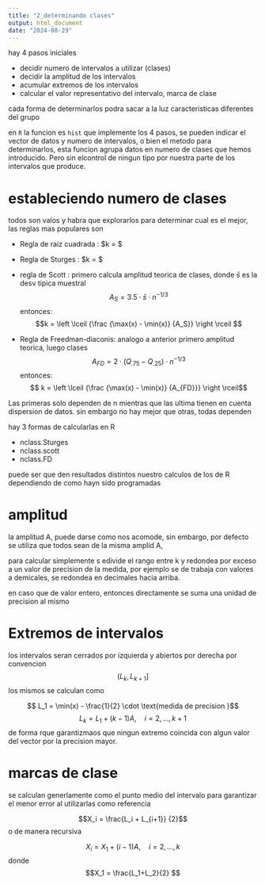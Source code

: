 ```yaml
---
title: "2_determinando clases"
output: html_document
date: "2024-08-29"
---
```


hay 4 pasos iniciales

-   decidir numero de intervalos a utilizar (clases)
-   decidir la amplitud de los intervalos
-   acumular extremos de los intervalos
-   calcular el valor representativo del intervalo, marca de clase

cada forma de determinarlos podra sacar a la luz caracteristicas diferentes del grupo

en `R` la funcion es `hist` que implemente los 4 pasos, se pueden indicar el vector de datos y numero de intervalos, o bien el metodo para determinarlos, esta funcion agrupa datos en numero de clases que hemos introducido. Pero sin elcontrol de ningun tipo por nuestra parte de los intervalos que produce.

# estableciendo numero de clases

todos son valos y habra que explorarlos para determinar cual es el mejor, las reglas mas populares son

-   Regla de raiz cuadrada : $k = \left \lceil {\sqrt{n} } \right \rceil $

-   Regla de Sturges : $k = \left \lceil {1 + \log_2(n)} \right \rceil $

-   regla de Scott : primero calcula amplitud teorica de clases, donde $\bar{s}$ es la desv tipica muestral $$A_S = 3.5  \cdot \bar{s} \cdot n^{-1/3}$$ entonces: $$k = \left \lceil {\frac {\max(x) - \min(x)}  {A_S}}  \right \rceil $$ 

-   Regla de Freedman-diaconis: analogo a anterior primero amplitud teorica, luego clases $$A_{FD} = 2  \cdot (Q_{.75} - Q_{.25}) \cdot n^{-1/3} $$ entonces: $$ k = \left \lceil {\frac {\max(x) - \min(x)}  {A_{FD}}}  \right \rceil$$


Las primeras solo dependen de n mientras que las ultima tienen en cuenta dispersion de datos. sin embargo no hay mejor que otras, todas dependen

hay 3 formas de calcularlas en R

- nclass.Sturges
- nclass.scott
- nclass.FD

puede ser que den resultados distintos nuestro calculos de los de R dependiendo de como hayn sido programadas

# amplitud

la amplitud A, puede darse como nos acomode, sin embargo, por defecto se utiliza que todos sean de la misma amplid A,

para calcular simplemente s edivide el rango entre k y redondea por exceso a un valor de precision de la medida, por ejemplo se de trabaja con valores a demicales, se redondea en decimales hacia arriba.

en caso que de valor entero, entonces directamente se suma una unidad de precision al mismo

# Extremos de intervalos

los intervalos seran cerrados por izquierda y abiertos por derecha por convencion
$$(L_k,L_{k+1}]$$
los mismos se calculan como

$$ L_1 = \min(x) - \frac{1}{2} \cdot \text{medida de precision }$$
$$L_k = L_1 +(k-1)A , \quad i=2,\ldots,k+1$$
de forma rque garantizmaos que ningun extremo coincida con algun valor del vector por la precision mayor.

# marcas de clase

se calculan generlamente como el punto medio del intervalo para garantizar el menor error al utilizarlas como referencia

$$X_i = \frac{L_i + L_{i+1}} {2}$$
o de manera recursiva 

$$X_i = X_1+ (i-1)A , \quad i=2,\ldots,k$$
donde
$$X_1 = \frac{L_1+L_2}{2} $$






